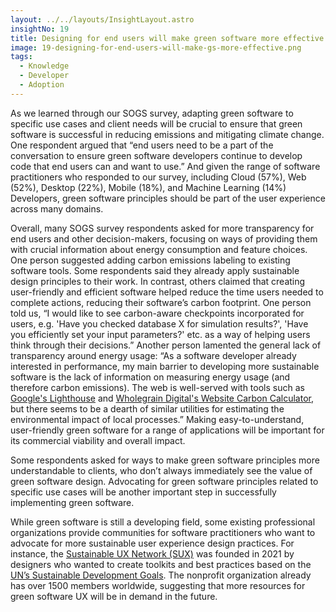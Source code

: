 ```yaml
---
layout: ../../layouts/InsightLayout.astro
insightNo: 19
title: Designing for end users will make green software more effective
image: 19-designing-for-end-users-will-make-gs-more-effective.png
tags:
  - Knowledge
  - Developer
  - Adoption
---
```


As we learned through our SOGS survey, adapting green software to specific use cases and client needs will be crucial to ensure that green software is successful in reducing emissions and mitigating climate change. One respondent argued that “​​end users need to be a part of the conversation to ensure green software developers continue to develop code that end users can and want to use.” And given the range of software practitioners who responded to our survey, including Cloud (57%), Web (52%), Desktop (22%), Mobile (18%), and Machine Learning (14%) Developers, green software principles should be part of the user experience across many domains.

Overall, many SOGS survey respondents asked for more transparency for end users and other decision-makers, focusing on ways of providing them with crucial information about energy consumption and feature choices. One person suggested adding carbon emissions labeling to existing software tools. Some respondents said they already apply sustainable design principles to their work. In contrast, others claimed that creating user-friendly and efficient software helped reduce the time users needed to complete actions, reducing their software’s carbon footprint. One person told us, “I would like to see carbon-aware checkpoints incorporated for users, e.g. 'Have you checked database X for simulation results?', 'Have you efficiently set your input parameters?' etc. as a way of helping users think through their decisions.” Another person lamented the general lack of transparency around energy usage: “As a software developer already interested in performance, my main barrier to developing more sustainable software is the lack of information on measuring energy usage (and therefore carbon emissions). The web is well-served with tools such as [Google's Lighthouse](https://chrome.google.com/webstore/detail/lighthouse/blipmdconlkpinefehnmjammfjpmpbjk?hl=en) and [Wholegrain Digital's Website Carbon Calculator](https://www.websitecarbon.com/), but there seems to be a dearth of similar utilities for estimating the environmental impact of local processes.” Making easy-to-understand, user-friendly green software for a range of applications will be important for its commercial viability and overall impact.

Some respondents asked for ways to make green software principles more understandable to clients, who don’t always immediately see the value of green software design. Advocating for green software principles related to specific use cases will be another important step in successfully implementing green software.

While green software is still a developing field, some existing professional organizations provide communities for software practitioners who want to advocate for more sustainable user experience design practices. For instance, the [Sustainable UX Network (SUX)](https://sustainableuxmanifesto.com/) was founded in 2021 by designers who wanted to create toolkits and best practices based on the [UN’s Sustainable Development Goals](https://sdgs.un.org/goals). The nonprofit organization already has over 1500 members worldwide, suggesting that more resources for green software UX will be in demand in the future.